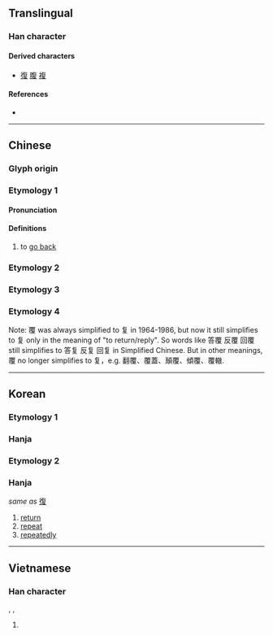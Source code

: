{{also|復|複|覆|夏}}
{{character info}}
==Translingual==

===Han character===
{{Han char|rn=35|rad=夊|as=06|sn=9|four=80407|canj=OAHE|ids=⿱𭥍夂(GHJV),⿱𭥍夊(T)}}

====Derived characters====
* [[復]] [[腹]] [[複]]

====References====
* {{Han ref|kx=0245.101|hdz=20869.060|uh=590D|ud=22797|bh=CE60|bd=52832}}

----

==Chinese==
{{zh-forms
| t = 復
| t2 = 複
| t3 = 覆
| s = 复
| type = 
| note = 覆 is simplified to 复 only in meanings of "to return/reply". In other meanings, 覆 keeps the same form.
}}

===Glyph origin===
{{Han etym}}
{{rfe|zh|Is this a pictogram (象形)? If so, what was it supposed to look like? If not, what kind of character is it?}}

===Etymology 1===

====Pronunciation====
{{zh-pron
|m=fù
|c=fuk6
|mc=y
|oc=y
|ma=
|cat=v
}}

====Definitions====
{{zh-hanzi}}

# to [[go back]]

===Etymology 2===
{{zh-see|復}}

===Etymology 3===
{{zh-see|複}}

===Etymology 4===
{{zh-see|覆|fs}}
Note: 覆 was always simplified to 复 in 1964-1986, but now it still simplifies to 复 only in the meaning of "to return/reply". So words like 答覆 反覆 回覆 still simplifies to 答复 反复 回复 in Simplified Chinese. But in other meanings, 覆 no longer simplifies to 复，e.g. 翻覆、覆蓋、顛覆、傾覆、覆轍.
----

==Korean==

===Etymology 1===

===Hanja===
{{ko-hanja/new|회복하다|회복할|복}}

===Etymology 2===

===Hanja===
{{ko-hanja/new|다시|부}}

''same as'' [[復]]

# [[return]]
# [[repeat]]
# [[repeatedly]]

----

==Vietnamese==

===Han character===
{{vi-hantu|[[phúc]]|rs=夊06}}, {{vi-hantu|[[phục]]|rs=夊06}}, {{vi-hantu|[[phức]]|rs=夊06}}

# {{rfdef|vi|sort=夊06}}